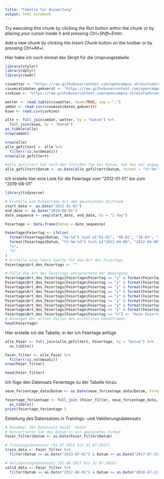 ```yaml
---
title: "Tabelle für Auswertung"
output: html_notebook
---
```


Try executing this chunk by clicking the *Run* button within the chunk or by placing your cursor inside it and pressing *Ctrl+Shift+Enter*.

Add a new chunk by clicking the *Insert Chunk* button on the toolbar or by pressing *Ctrl+Alt+I*.

Hier habe ich noch einmal das Skript für die Ursprungstabelle

```r
library(styler)
library(dplyr)
library(readr)

csvwetter <- "https://raw.githubusercontent.com/opencampus-sh/einfuehrung-in-data-science-und-ml/main/wetter.csv"
csvumsatzdaten_gekuerzt <- "https://raw.githubusercontent.com/opencampus-sh/einfuehrung-in-data-science-und-ml/main/umsatzdaten_gekuerzt.csv"
csvkiwo <- "https://raw.githubusercontent.com/opencampus-sh/einfuehrung-in-data-science-und-ml/main/kiwo.csv"

wetter <- read.table(csvwetter, head=TRUE, sep = ",")
umdat <- read.csv(csvumsatzdaten_gekuerzt)
kiwo <- read.csv(csvkiwo)

alle <- full_join(umdat, wetter, by = "Datum") %>%
  full_join(kiwo, by = "Datum")
as_tibble(alle)
nrow(umdat)

nrow(alle)
alle_gefiltert <- alle %>%
  filter(!is.na(Umsatz))
nrow(alle_gefiltert)

#alle_gefiltert hat noch den falschen Typ bei Datum, hab das mal angeglichen
alle_gefiltert$Datum <- as.Date(alle_gefiltert$Datum, format = "%Y-%m-%d")
```

Ιch erstelle hier eine Liste für die Feiertage vom "2012-01-01" bis zum "2019-08-01"

```r
library(tidyverse)

# Erstelle ein Datenframe mit dem gewünschten Zeitraum
start_date <- as.Date("2012-01-01")
end_date <- as.Date("2019-08-01")
date_sequence <- seq(start_date, end_date, by = "1 day")

Feiertage <- data.frame(Datum = date_sequence)

Feiertage$Feiertag <- ifelse(
  format(Feiertage$Datum, "%m-%d") %in% c("01-01", "05-01", "10-03", "10-31", "12-24", "12-25", "12-26", "12-31") | 
  format(Feiertage$Datum, "%Y-%m-%d") %in% c("2012-04-06", "2012-04-09", "2012-05-17", "2012-05-28", "2013-03-29", "2013-04-01", "2013-05-09", "2013-05-20", "2014-004-18", "2014-04-21", "2014-05-29", "2014-06-09", "2015-04-03", "2015-04-06", "2015-05-14", "2015-05-25", "2016-03-25", "2016-03-28", "2016-05-05", "2016-05-16", "2017-04-14", "2017-04-17", "2017-05-25", "2017-06-05", "2018-03-30", "2018-04-02", "2018-05-10", "2018-05-21", "2019-04-19", "2019-04-22", "2019-05-30", "2019-06-10"),
  "y", 
  "n"
)
# Erstelle eine leere Spalte für die Art des Feiertags
Feiertage$Art_des_Feiertags <- ""

# Fülle die Art des Feiertags entsprechend der Bedingung
Feiertage$Art_des_Feiertags[Feiertage$Feiertag == "y" & format(Feiertage$Datum, "%m-%d") == "01-01"] <- "Neujahr"
Feiertage$Art_des_Feiertags[Feiertage$Feiertag == "y" & format(Feiertage$Datum, "%m-%d") == "05-01"] <- "Tag der Arbeit"
Feiertage$Art_des_Feiertags[Feiertage$Feiertag == "y" & format(Feiertage$Datum, "%m-%d") == "10-03"] <- "Tag der Deutschen Einheit"
Feiertage$Art_des_Feiertags[Feiertage$Feiertag == "y" & format(Feiertage$Datum, "%m-%d") == "10-31"] <- "Reformationstag"
Feiertage$Art_des_Feiertags[Feiertage$Feiertag == "y" & format(Feiertage$Datum, "%m-%d") %in% c("12-24", "12-25", "12-26")] <- "Weihnachten"
Feiertage$Art_des_Feiertags[Feiertage$Feiertag == "y" & format(Feiertage$Datum, "%m-%d") == "12-31"] <- "Silvester"
Feiertage$Art_des_Feiertags[Feiertage$Feiertag == "y" & format(Feiertage$Datum, "%m-%d") %in% c("04-06", "04-09", "03-29", "04-01", "04-18", "04-21", "04-03", "04-06", "03-25", "03-28", "04-14", "04-17", "03-30", "04-02", "04-19", "04-22")] <- "Ostern"
Feiertage$Art_des_Feiertags[Feiertage$Feiertag == "y" & format(Feiertage$Datum, "%m-%d") %in% c("05-17", "05-28", "05-09", "05-20", "05-29", "06-09", "05-14", "05-25", "05-05", "05-16", "05-25", "06-05", "05-10", "05-21", "05-30", "06-10")] <- "Christi Himmelfahrt, Pfingsten"
Feiertage$Art_des_Feiertags[Feiertage$Feiertag == "n"] <- "Kein Feiertag"
# Anzeigen der ersten Zeilen des erstellten Datenframes
head(Feiertage)

```

Hier erstelle ich die Tabelle, in der ich Feiertage anfüge

```r
alle_Feier <- full_join(alle_gefiltert, Feiertage, by = "Datum") %>%
  as_tibble()

Feier_filter <- alle_Feier %>%
  filter(!is.na(Umsatz))
nrow(Feier_filter)

head(Feier_filter)
```
Ich füge den Datensatz Ferientage zu der Tabelle hinzu 

```r
neue_ferientage_data$Datum <- as.Date(neue_ferientage_data$Datum, format="%Y-%m-%d")

feiertage_ferientage <- full_join (Feier_filter, neue_ferientage_data, by = "Datum") %>%
  as_tibble()
print(feiertage_ferientage )
```


Einteilung des Datensatzes in Trainings- und Validierungsdatensatz
```r
# Annahme: Ihr Datensatz heißt 'daten'
# Konvertieren Sie das Datum in ein geeignetes Format
Feier_filter$Datum <- as.Date(Feier_filter$Datum)

# Trainingsdatensatz (01.07.2013 bis 31.07.2017)
train_data <- Feier_filter %>% 
  filter(Datum >= as.Date("2013-07-01") & Datum <= as.Date("2017-07-31"))

# Validierungsdatensatz (01.08.2017 bis 31.07.2018)
valid_data <- Feier_filter %>% 
  filter(Datum >= as.Date("2017-08-01") & Datum <= as.Date("2018-07-31"))
```


